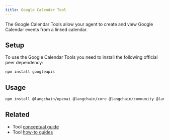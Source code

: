 ```yaml
---
title: Google Calendar Tool
---
```


The Google Calendar Tools allow your agent to create and view Google Calendar events from a linked calendar.

## Setup

To use the Google Calendar Tools you need to install the following official peer dependency:

```bash npm
npm install googleapis
```
## Usage



```bash npm
npm install @langchain/openai @langchain/core @langchain/community @langchain/langgraph
```

<GoogleCalendar />

## Related

- Tool [conceptual guide](/oss/concepts/tools)
- Tool [how-to guides](/oss/how-to/#tools)
